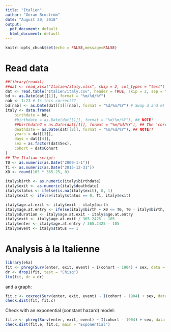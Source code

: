 ```yaml
---
title: "Italien"
author: "Göran Broström"
date: "August 20, 2018"
output:
  pdf_document: default
  html_document: default
---
```


```r
knitr::opts_chunk$set(echo = FALSE,message=FALSE)
```

# Read data

```r
##library(readxl)
##dat <- read_xlsx("Italien/italy.xlsx", skip = 2, col_types = "text")
dat <- read.table("Italien/italy.csv", header = TRUE, skip = 2, sep = ";", stringsAsFactors = FALSE,na.strings = "")
bd <- as.Date(dat[[1]], format = "%m/%d/%Y")
nab <- 1:23 # Is this correct??
bd[nab] <- as.Date(dat[[1]][nab], format = "%d/%m/%Y") # Swap d and m!
italy <- data.frame(
    birthdate = bd,
    #birthdate = as.Date(dat[[1]], format = "%d/%m/%Y"), ## NOTE!
    ##birthdate2 = as.Date(dat[[1]], format = "%m/%d/%Y"), ## The 'correct' version?
    deathdate = as.Date(dat[[2]], format = "%m/%d/%Y"), ## NOTE!!
    years = dat[[3]],
    days = dat[[4]],
    sex = as.factor(dat$Sex),
    cohort = dat$Cohort
)
## The Italian script:
T0 <- as.numeric(as.Date("2009-1-1"))
T1 <- as.numeric(as.Date("2015-12-31"))
X0 <- round(105 * 365.25, 0)

italy$birth <- as.numeric(italy$birthdate)
italy$exit <- as.numeric(italy$deathdate)
italy$status <- ifelse(is.na(italy$exit), 0, 1)
italy$exit <- ifelse(italy$status == 0, T1, italy$exit)

italy$age.at.exit <- italy$exit - italy$birth
italy$age.at.entry <- ifelse(italy$birth + X0 <= T0, T0 - italy$birth, X0)
italy$duration <- italy$age.at.exit - italy$age.at.entry
italy$exit <- italy$age.at.exit / 365.2425 - 105
italy$enter <- italy$age.at.entry / 365.2425 - 105
italy$event <- italy$status == 1
```

# Analysis à la Italienne

```r
library(eha)
fit <- phreg(Surv(enter, exit, event) ~ I(cohort - 1904) + sex, data = italy, dist = "gompertz", param = "rate")
dr <- drop1(fit, test = "Chisq")
ltx(fit, dr = dr)
```

and a graph:

```r
fit.c <- coxreg(Surv(enter, exit, event) ~ I(cohort - 1904) + sex, data = italy)
check.dist(fit, fit.c)
```

Check with an exponential (constant hazard) model:

```r
fit.e <- phreg(Surv(enter, exit, event) ~ I(cohort - 1904) + sex, data = italy, dist = "weibull", shape = 1)
check.dist(fit.e, fit.c, main = "Exponential")
```

